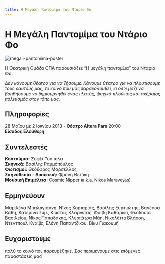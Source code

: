 ```yaml
---
title: Η Μεγάλη Παντομίμα του Ντάριο Φο
---
```


<Seo 
  title="Η Μεγάλη Παντομίμα του Ντάριο Φο"
  description="Η Θεατρική Ομάδα ΟΠΑ παρουσιάζει τη «Μεγάλη Παντομίμα» του Ντάριο Φο, σε σκηνοθεσία Φρύνης Θετάκη. Ένα έργο για τον πολιτισμό, τη σάτιρα και τη συλλογική συνείδηση."
  image="https://theatrikiopa.vercel.app/img/megali-pantomima/poster.jpg"
  imageAlt="Αφίσα της παράστασης Η Μεγάλη Παντομίμα"
  url="https://theatrikiopa.vercel.app/parastaseis/2013/megali-pantomima"
/>

# Η Μεγάλη Παντομίμα του Ντάριο Φο

![megali-pantomima-poster](/img/megali-pantomima/poster.jpg)

Η Θεατρική Ομάδα ΟΠΑ παρουσιάζει: “Η μεγάλη παντομίμα” του Ντάριο Φο.

*Δεν κάνουμε θέατρο για να ζήσουμε. Κάνουμε θέατρο για να πλουτίσουμε τους εαυτούς μας, το κοινό που μάς παρακολουθεί, κι όλοι μαζί να βοηθήσουμε να δημιουργηθεί ένας πλατύς, ψυχικά πλούσιος και ακέραιος πολιτισμός στον τόπο μας.*

## Πληροφορίες
28 Μαΐου με 2 Ιουνίου 2013 - **Θέατρο Altera Pars** 20:00  
**Είσοδος Ελεύθερη**

## Συντελεστές
**Κοστούμια:** Σοφία Τσόπελα  
**Σκηνικά:** Βασίλης Ραμμόπουλος  
**Φωτισμοί:** Θεόδωρος Μαρσέλλος  
**Σκηνοθεσία – Διασκευή:** Φρύνη Θετάκη  
**Μουσική Επιμέλεια:** Cosmic Nipper (a.k.a. Nikos Maraveyas)

## Ερμηνεύουν
Μαριλένα Μπαλαγιάννη, Νϊκος Χορταριάς, Βασίλης Ευριπιώτης, Βανέσσα Βάθη, Κατερίνα Σύμ., Κώστας Κλαρνέτας, Φοίβη Καθαριού, Θεοδοσία Βασιλείου, Νίκος Παπαδάκης, Κλεοπάτρα Μάη, Νικολέττα Βλάσση, Ντεντπουλ Κναίβς, Ελένη Παπαντζίκου, Βίκυ Γιακουμή

## Ευχαριστούμε
πολύ το κοινό που παρευρέθηκε. Σας περιμένουμε στις επόμενες παραστάσεις μας!

<ResponsiveYouTube videoId="0n-7COgrjtg"/>
